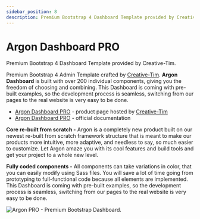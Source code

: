 ```yaml
---
sidebar_position: 8
description: Premium Bootstrap 4 Dashboard Template provided by Creative-Tim.
---
```


# Argon Dashboard PRO

<SubHeading>Premium Bootstrap 4 Dashboard Template provided by Creative-Tim.</SubHeading>

Premium Bootstrap 4 Admin Template crafted by [Creative-Tim](../partners/creative-tim.mdx). **Argon Dashboard** is built with over 200 individual components, giving you the freedom of choosing and combining. This Dashboard is coming with pre-built examples, so the development process is seamless, switching from our pages to the real website is very easy to be done.

- [Argon Dashboard PRO](https://bit.ly/39D2BLX) - product page hosted by [Creative-Tim](../partners/creative-tim.mdx)
- [Argon Dashboard PRO](https://bit.ly/3ejsUIU) - official documentation

**Core re-built from scratch -** Argon is a completely new product built on our newest re-built from scratch framework structure that is meant to make our products more intuitive, more adaptive, and needless to say, so much easier to customize. Let Argon amaze you with its cool features and build tools and get your project to a whole new level.

**Fully coded components -** All components can take variations in color, that you can easily modify using Sass files. You will save a lot of time going from prototyping to full-functional code because all elements are implemented. This Dashboard is coming with pre-built examples, so the development process is seamless, switching from our pages to the real website is very easy to be done.

![Argon PRO - Premium Bootstrap Dashboard. ](../../../static/assets/docs-cover-argon-pro.jpg)
